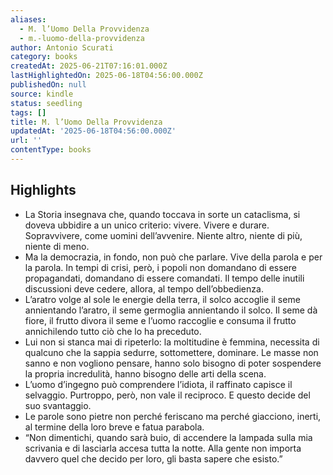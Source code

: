 ```yaml
---
aliases:
  - M. l’Uomo Della Provvidenza
  - m.-luomo-della-provvidenza
author: Antonio Scurati
category: books
createdAt: 2025-06-21T07:16:01.000Z
lastHighlightedOn: 2025-06-18T04:56:00.000Z
publishedOn: null
source: kindle
status: seedling
tags: []
title: M. l’Uomo Della Provvidenza
updatedAt: '2025-06-18T04:56:00.000Z'
url: ''
contentType: books
---
```

## Highlights

- La Storia insegnava che, quando toccava in sorte un cataclisma, si doveva ubbidire a un unico criterio: vivere. Vivere e durare. Sopravvivere, come uomini dell’avvenire. Niente altro, niente di più, niente di meno.
- Ma la democrazia, in fondo, non può che parlare. Vive della parola e per la parola. In tempi di crisi, però, i popoli non domandano di essere propagandati, domandano di essere comandati. Il tempo delle inutili discussioni deve cedere, allora, al tempo dell’obbedienza.
- L’aratro volge al sole le energie della terra, il solco accoglie il seme annientando l’aratro, il seme germoglia annientando il solco. Il seme dà fiore, il frutto divora il seme e l’uomo raccoglie e consuma il frutto annichilendo tutto ciò che lo ha preceduto.
- Lui non si stanca mai di ripeterlo: la moltitudine è femmina, necessita di qualcuno che la sappia sedurre, sottomettere, dominare. Le masse non sanno e non vogliono pensare, hanno solo bisogno di poter sospendere la propria incredulità, hanno bisogno delle arti della scena.
- L’uomo d’ingegno può comprendere l’idiota, il raffinato capisce il selvaggio. Purtroppo, però, non vale il reciproco. E questo decide del suo svantaggio.
- Le parole sono pietre non perché feriscano ma perché giacciono, inerti, al termine della loro breve e fatua parabola.
- “Non dimentichi, quando sarà buio, di accendere la lampada sulla mia scrivania e di lasciarla accesa tutta la notte. Alla gente non importa davvero quel che decido per loro, gli basta sapere che esisto.”
